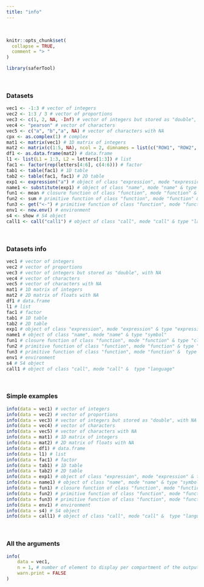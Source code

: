 ---
title: "info"
---
<br>
```{r, include = FALSE}
knitr::opts_chunk$set(
  collapse = TRUE,
  comment = "> "
)
```

```{r setup}
library(saferTool)
```
<br>

### Datasets

```{r}
vec1 <- -1:3 # vector of integers
vec2 <- 1:3 / 3 # vector of proportions
vec3 <- c(1, 2, NA, -Inf) # vector of integers but stored as "double", with NA and Inf
vec4 <- "pearson" # vector of characters
vec5 <- c("a", "b","a", NA) # vector of characters with NA
cpx <- as.complex(1) # complex
mat1 <- matrix(vec1) # 1D matrix of integers
mat2 <- matrix(c(1:5, NA), ncol = 2, dimnames = list(c("ROW1", "ROW2", "ROW3"), c("M1", "M2"))) # 2D matrix of floats with NA
df1 <- as.data.frame(mat2) # data.frame
l1 <- list(L1 = 1:3, L2 = letters[1:3]) # list
fac1 <- factor(rep(letters[4:6], c(4:6))) # factor
tab1 <- table(fac1) # 1D table
tab2 <- table(fac1, fac1) # 2D table
exp1 <- expression("a") # object of class "expression", mode "expression" & type "expression"
name1 <- substitute(exp1) # object of class "name", mode "name" & type "symbol"
fun1 <- mean # closure function of class "function", mode "function" & type "closure"
fun2 <- sum # primitive function of class "function", mode "function" & type "builtin"
fun3 <- get("<-") # primitive function of class "function", mode "function" &  type "special"
env1 <- new.env() # environment
s4 <- show # S4 object
call1 <- call("call1") # object of class "call", mode "call" & type "language"
```

<br>

### Datasets info

```{r}
vec1 # vector of integers
vec2 # vector of proportions
vec3 # vector of integers but stored as "double", with NA
vec4 # vector of characters
vec5 # vector of characters with NA
mat1 # 1D matrix of integers
mat2 # 2D matrix of floats with NA
df1 # data.frame
l1 # list
fac1 # factor
tab1 # 1D table
tab2 # 2D table
exp1 # object of class "expression", mode "expression" & type "expression"
name1 # object of class "name", mode "name" & type "symbol"
fun1 # closure function of class "function", mode "function" & type "closure"
fun2 # primitive function of class "function", mode "function" & type "builtin"
fun3 # primitive function of class "function", mode "function" &  type "special"
env1 # environment
s4 # S4 object
call1 # object of class "call", mode "call" &  type "language"
```
<br>

### Simple examples

```{r}
info(data = vec1) # vector of integers
info(data = vec2) # vector of proportions
info(data = vec3) # vector of integers but stored as "double", with NA and Inf
info(data = vec4) # vector of characters
info(data = vec5) # vector of characters with NA
info(data = mat1) # 1D matrix of integers
info(data = mat2) # 2D matrix of floats with NA
info(data = df1) # data.frame
info(data = l1) # list
info(data = fac1) # factor
info(data = tab1) # 1D table
info(data = tab2) # 2D table
info(data = exp1) # object of class "expression", mode "expression" & type "expression"
info(data = name1) # object of class "name", mode "name" & type "symbol"
info(data = fun1) # closure function of class "function", mode "function" & type "closure"
info(data = fun2) # primitive function of class "function", mode "function" & type "builtin"
info(data = fun3) # primitive function of class "function", mode "function" &  type "special"
info(data = env1) # environment
info(data = s4) # S4 object
info(data = call1) # object of class "call", mode "call" &  type "language"
```
<br>

### All the arguments
```{r}
info(
    data = vec1, 
    n = 1, # number of element to display per compartment of the output list (i.e., head(..., n))
    warn.print = FALSE
)
```
